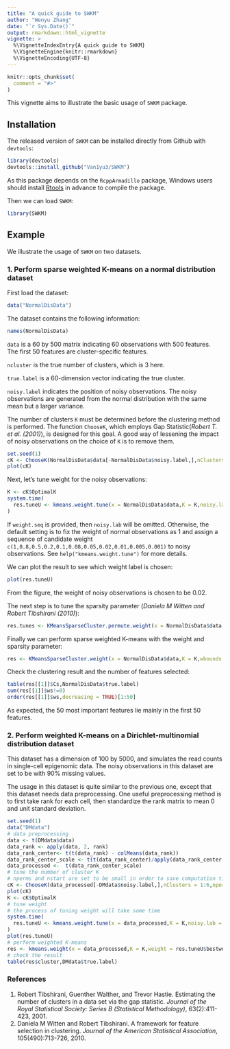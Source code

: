 ```yaml
---
title: "A quick guide to SWKM"
author: "Wenyu Zhang"
date: "`r Sys.Date()`"
output: rmarkdown::html_vignette
vignette: >
  %\VignetteIndexEntry{A quick guide to SWKM}
  %\VignetteEngine{knitr::rmarkdown}
  %\VignetteEncoding{UTF-8}
---
```


```r
knitr::opts_chunk$set(
  comment = "#>"
)
```

This vignette aims to illustrate the basic usage of `SWKM` package.

## Installation
The released version of `SWKM` can be installed directly from Github with `devtools`:

```r
library(devtools)
devtools::install_github("Van1yu3/SWKM")
```

As this package depends on the `RcppArmadillo` package, Windows users should install [Rtools](https://cran.r-project.org/bin/windows/Rtools/) in advance to compile the package.

Then we can load `SWKM`:

```r
library(SWKM)
```

## Example
We illustrate the usage of `SWKM` on two datasets.

### 1. Perform sparse weighted K-means on a normal distribution dataset
First load the dataset:

```r
data("NormalDisData")
```

The dataset contains the following information:

```r
names(NormalDisData)
```
`data` is a 60 by 500 matrix indicating 60 observations with 500 features. The first 50 features are cluster-specific features.

`ncluster` is the true number of clusters, which is 3 here.

`true.label` is a 60-dimension vector indicating the true cluster.

`noisy.label` indicates the position of noisy observations. The noisy observations are generated from the normal distribution with the same mean but a larger variance. 

The number of clusters `K` must be determined before the clustering method is performed. The function `ChooseK`, which employs Gap Statistic(*Robert T. et al. (2001)*), is designed for this goal. A good way of lessening the impact of noisy observations on the choice of `K` is to remove them.

```r
set.seed(1)
cK <- ChooseK(NormalDisData$data[-NormalDisData$noisy.label,],nClusters = 1:6)
plot(cK)
```

Next, let's tune weight for the noisy observations:

```r
K <- cK$OptimalK
system.time(
  res.tuneU <- kmeans.weight.tune(x = NormalDisData$data,K = K,noisy.lab = NormalDisData$noisy.label,weight.seq = NULL)
)
```

If `weight.seq` is provided, then `noisy.lab` will be omitted. Otherwise, the default setting is to fix the weight of normal observations as 1 and assign a sequence of candidate weight `c(1,0.8,0.5,0.2,0.1,0.08,0.05,0.02,0.01,0.005,0.001)` to noisy observations. See `help("kmeans.weight.tune")` for more details.

We can plot the result to see which weight label is chosen:

```r
plot(res.tuneU)
```

From the figure, the weight of noisy observations is chosen to be 0.02. 

The next step is to tune the sparsity parameter (*Daniela M Witten and Robert Tibshirani (2010)*):

```r
res.tunes <- KMeansSparseCluster.permute.weight(x = NormalDisData$data,K = K,weight = res.tuneU$bestweight)
```

Finally we can perform sparse weighted K-means with the weight and sparsity parameter:

```r
res <- KMeansSparseCluster.weight(x = NormalDisData$data,K = K,wbounds = res.tunes$bestw,weight = res.tuneU$bestweight)
```

Check the clustering result and the number of features selected:
```r
table(res[[1]]$Cs,NormalDisData$true.label)
sum(res[[1]]$ws!=0)
order(res[[1]]$ws,decreasing = TRUE)[1:50]
```
As expected, the 50 most important features lie mainly in the first 50 features. 


### 2. Perform weighted K-means on a Dirichlet-multinomial distribution dataset

This dataset has a dimension of 100 by 5000, and simulates the read counts in single-cell epigenomic data. The noisy observations in this dataset are set to be with 90\% missing values.

The usage in this dataset is quite similar to the previous one, except that this dataset needs data preprocessing. One useful preprocessing method is to first take rank for each cell, then standardize the rank matrix to mean 0 and unit standard deviation.
```r
set.seed(1)
data("DMdata")
# data preprocessing
data <- t(DMdata$data)
data_rank <- apply(data, 2, rank) 
data_rank_center<- t(t(data_rank) - colMeans(data_rank)) 
data_rank_center_scale <- t(t(data_rank_center)/apply(data_rank_center, 2, sd)) 
data_processed <-  t(data_rank_center_scale) 
# tune the number of cluster K
# nperms and nstart are set to be small in order to save computation time
cK <- ChooseK(data_processed[-DMdata$noisy.label,],nClusters = 1:6,nperms = 10,nstart = 5)
plot(cK)
K <- cK$OptimalK
# tune weight
# the process of tuning weight will take some time
system.time(
  res.tuneU <- kmeans.weight.tune(x = data_processed,K = K,noisy.lab = DMdata$noisy.label,nperms = 10,nstart = 5)
)
plot(res.tuneU)
# perform weighted K-means
res <- kmeans.weight(x = data_processed,K = K,weight = res.tuneU$bestweight)
# check the result
table(res$cluster,DMdata$true.label)
```

### References
1. Robert Tibshirani, Guenther Walther, and Trevor Hastie. Estimating the number of clusters in a data set via the gap statistic. *Journal of the Royal Statistical Society: Series B (Statistical Methodology)*, 63(2):411-423, 2001.
2. Daniela M Witten and Robert Tibshirani. A framework for feature selection in clustering.  *Journal of the American Statistical Association*, 105(490):713-726, 2010.